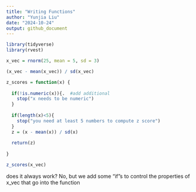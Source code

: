 ```yaml
---
title: "Writing Functions"
author: "Yunjia Liu"
date: "2024-10-24"
output: github_document
---
```


```r
library(tidyverse)
library(rvest)
```

```r
x_vec = rnorm(25, mean = 5, sd = 3)

(x_vec - mean(x_vec)) / sd(x_vec)
```


```r
z_scores = function(x) {
  
  if(!is.numeric(x)){.  #add additional
    stop("x needs to be numeric")
  }
  
  if(length(x)<5){
    stop("you need at least 5 numbers to compute z score")
  }
  z = (x - mean(x)) / sd(x)
  
  return(z)
  
}

z_scores(x_vec)
```

does it always work?
No, but we add some "if"s to control the properties of x_vec that go into the function

```r

```

